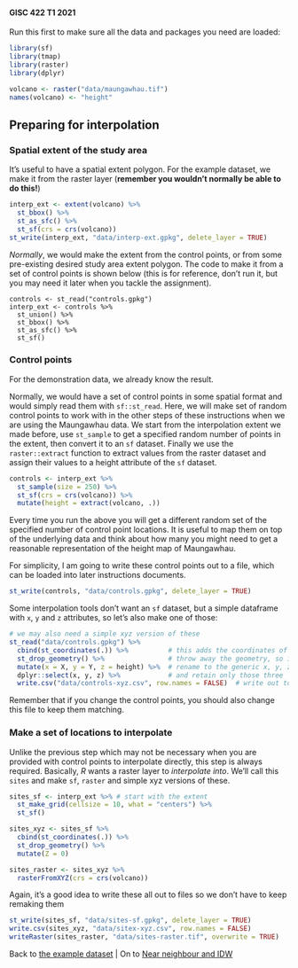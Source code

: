 #### GISC 422 T1 2021
Run this first to make sure all the data and packages you need are loaded:
```r
library(sf)
library(tmap)
library(raster)
library(dplyr)

volcano <- raster("data/maungawhau.tif")
names(volcano) <- "height"
```

## Preparing for interpolation
### Spatial extent of the study area
It's useful to have a spatial extent polygon. For the example dataset, we make it from the raster layer (**remember you wouldn't normally be able to do this!**)

```r
interp_ext <- extent(volcano) %>% 
  st_bbox() %>% 
  st_as_sfc() %>%
  st_sf(crs = crs(volcano))
st_write(interp_ext, "data/interp-ext.gpkg", delete_layer = TRUE)
```

*Normally*, we would make the extent from the control points, or from some pre-existing desired study area extent polygon. The code to make it from a set of control points is shown below (this is for reference, don't run it, but you may need it later when you tackle the assignment).

```
controls <- st_read("controls.gpkg")
interp_ext <- controls %>%
  st_union() %>%
  st_bbox() %>%
  st_as_sfc() %>%
  st_sf()
```

### Control points
For the demonstration data, we already know the result. 

Normally, we would have a set of control points in some spatial format and would simply read them with `sf::st_read`. Here, we will make set of random control points to work with in the other steps of these instructions when we are using the Maungawhau data. We start from the interpolation extent we made before, use `st_sample` to get a specified random number of points in the extent, then convert it to an `sf` dataset. Finally we use the `raster::extract` function to extract values from the raster dataset and assign their values to a height attribute of the `sf` dataset.

```r
controls <- interp_ext %>% 
  st_sample(size = 250) %>% 
  st_sf(crs = crs(volcano)) %>%
  mutate(height = extract(volcano, .))
```

Every time you run the above you will get a different random set of the specified number of control point locations. It is useful to map them on top of the underlying data and think about how many you might need to get a reasonable representation of the height map of Maungawhau.

For simplicity, I am going to write these control points out to a file, which can be loaded into later instructions documents.

```r
st_write(controls, "data/controls.gpkg", delete_layer = TRUE)
```

Some interpolation tools don't want an `sf` dataset, but a simple dataframe with `x`, `y` and `z` attributes, so let's also make one of those:

```r
# we may also need a simple xyz version of these
st_read("data/controls.gpkg") %>%
  cbind(st_coordinates(.)) %>%          # this adds the coordinates of the points as X and Y columns
  st_drop_geometry() %>%                # throw away the geometry, so it's just a dataframe
  mutate(x = X, y = Y, z = height) %>%  # rename to the generic x, y, z
  dplyr::select(x, y, z) %>%            # and retain only those three
  write.csv("data/controls-xyz.csv", row.names = FALSE)  # write out to a file
```

Remember that if you change the control points, you should also change this file to keep them matching.

### Make a set of locations to interpolate
Unlike the previous step which may not be necessary when you are provided with control points to interpolate directly, this step is always required. Basically, *R* wants a raster layer to *interpolate into*. We'll call this `sites` and make `sf`, `raster` and simple xyz versions of these.

```r
sites_sf <- interp_ext %>% # start with the extent
  st_make_grid(cellsize = 10, what = "centers") %>%
  st_sf()

sites_xyz <- sites_sf %>%
  cbind(st_coordinates(.)) %>%
  st_drop_geometry() %>%
  mutate(Z = 0)

sites_raster <- sites_xyz %>%
  rasterFromXYZ(crs = crs(volcano))
```

Again, it's a good idea to write these all out to files so we don't have to keep remaking them

```r
st_write(sites_sf, "data/sites-sf.gpkg", delete_layer = TRUE)
write.csv(sites_xyz, "data/sitex-xyz.csv", row.names = FALSE)
writeRaster(sites_raster, "data/sites-raster.tif", overwrite = TRUE)
```

Back to [the example dataset](02-example-dataset.md) | On to [Near neighbour and IDW](04-nn-and-idw.md)